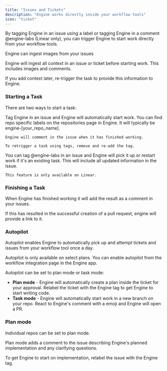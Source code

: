 ```yaml
---
title: "Issues and Tickets"
description: "Engine works directly inside your workflow tools"
icon: "ticket"
---
```


By tagging Engine in an issue using a label or tagging Engine in a comment @engine-labs (Linear only), you can trigger Engine to start work directly from your workflow tools.

<Check>
  Engine can ingest images from your issues
</Check>

Engine will ingest all context in an issue or ticket before starting work. This includes images and comments.

If you add context later, re-trigger the task to provide this information to Engine.

### **Starting a Task**

There are two ways to start a task:

<AccordionGroup>
  <Accordion title="Tag Engine" icon="tag">
    Tag Engine in an issue and Engine will automatically start work. You can find repo specific labels on the repositories page in Engine. It will typically be engine-[your_repo_name].

    Engine will comment in the issue when it has finished working.

    To retrigger a task using tags, remove and re-add the tag.
  </Accordion>
  <Accordion title="@engine-labs" icon="at">
    You can tag @engine-labs in an issue and Engine will pick it up or restart work if it's an existing task. This will include all updated information in the issue.

    This feature is only available on Linear.
  </Accordion>
</AccordionGroup>

### **Finishing a Task**

When Engine has finished working it will add the result as a comment in your issues.

If this has resulted in the successful creation of a pull request, engine will provide a link to it.

### Autopilot

Autopilot enables Engine to automatically pick up and attempt tickets and issues from your workflow tool once a day.

Autopilot is only available on select plans. You can enable autopilot from the workflow integration page in the Engine app.

Autopilot can be set to plan mode or task mode:

- **Plan mode** - Engine will automatically create a plan inside the ticket for your approval. Relabel the ticket with the Engine tag to get Engine to start writing code.
- **Task mode** - Engine will automatically start work in a new branch on your repo. React to Engine's comment with a <Icon icon="thumbs-up" /> emoji and Engine will open a PR.

### Plan mode

Individual repos can be set to plan mode.

Plan mode adds a comment to the issue describing Engine's planned implementation and any clarifying questions.

To get Engine to start on implementation, relabel the issue with the Engine tag.
